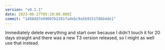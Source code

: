 ```yaml
---
version: "v0.1.1"
date: 2023-06-27T05:19:00.000Z
commit: "1498dd7e09007b2201fadebc9a5b91517d6b4de1"
---
```


Immediately delete everything and start over because I didn't touch it for 20 days straight and there was a new T3 version released, so I might as well use that instead.

